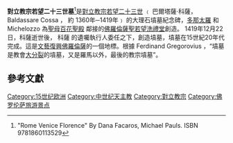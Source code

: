 '''對立教宗若望二十三世墓'''<ref>"Rome Venice Florence" By Dana Facaros, Michael Pauls. ISBN 9781860113529</ref>是[[對立教宗若望二十三世|對立教宗若望二十三世]] ﹙ 巴爾塔薩·科薩， Baldassare Cossa ， 約 1360年─1419年﹚ 的大理石墳墓紀念碑，[[多那太羅|多那太羅]] 和 Michelozzo 為[[聖母百花聖殿|聖母百花聖殿]] 鄰接的[[佛羅倫薩聖若望洗禮堂|佛羅倫薩聖若望洗禮堂]]創造。 1419年12月22日，科薩逝世後， 科薩 的遺囑執行人委任之下，創造墳墓，墳墓在15世紀20年代完成。這是[[文藝復興|文藝復興]][[佛羅倫薩|佛羅倫薩]]的一個地標。根據 Ferdinand Gregorovius ，“墳墓是教會[[大分裂|大分裂]]的墳墓，又是羅馬以外，最後的教宗墳墓”。

==參考文獻==
{{reflist}}

[[Category:15世纪欧洲|Category:15世纪欧洲]]
[[Category:中世纪天主教|Category:中世纪天主教]]
[[Category:對立教宗|Category:對立教宗]]
[[Category:佛罗伦萨旅游景点|Category:佛罗伦萨旅游景点]]